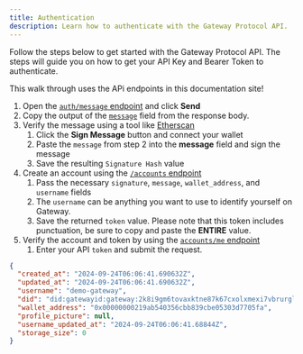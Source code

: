 ```yaml
---
title: Authentication
description: Learn how to authenticate with the Gateway Protocol API.
---
```


Follow the steps below to get started with the Gateway Protocol API. The steps will guide you on how to get your API Key and Bearer Token to authenticate.

<Tip>This walk through uses the APi endpoints in this documentation site!</Tip>

1. Open the [`auth/message` endpoint](/developer-guide/api-reference-v3/auth/generate-sign-message) and click **Send**
2. Copy the output of the [`message`](/developer-guide/api-reference-v3/auth/generate-sign-message) field from the response body.
3. Verify the message using a tool like [Etherscan](https://etherscan.io/verifiedSignatures#)
   1. Click the **Sign Message** button and connect your wallet
   2. Paste the `message` from step 2 into the **message** field and sign the message
   3. Save the resulting `Signature Hash` value
4. Create an account using the [`/accounts` endpoint](/developer-guide/api-reference-v3/accounts/create-account)
   1. Pass the necessary `signature`, `message`, `wallet_address`, and `username` fields
   2. The `username` can be anything you want to use to identify yourself on Gateway.
   3. Save the returned `token` value.
      <Note>
        Please note that this token includes punctuation, be sure to copy and
        paste the **ENTIRE** value.
      </Note>
5. Verify the account and token by using the [`accounts/me` endpoint](/developer-guide/api-reference-v3/accounts/get-my-account)
   1. Enter your API `token` and submit the request.

<!-- TODO:  Add "save as variable in postman" to step 4.3 -->

```json Sample Account check response
{
  "created_at": "2024-09-24T06:06:41.690632Z",
  "updated_at": "2024-09-24T06:06:41.690632Z",
  "username": "demo-gateway",
  "did": "did:gatewayid:gateway:2k8i9gm6tovaxktne87k67cxolxmexi7vbrurglmdiwhwuho8pukxvz8eiwhd3fh",
  "wallet_address": "0x00000000219ab540356cbb839cbe05303d7705fa",
  "profile_picture": null,
  "username_updated_at": "2024-09-24T06:06:41.68844Z",
  "storage_size": 0
}
```
